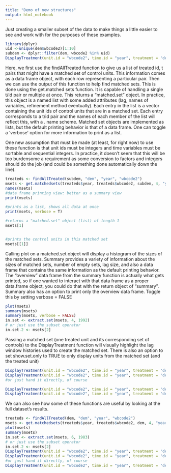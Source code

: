 ```yaml
---
title: "Demo of new structures"
output: html_notebook
---
```



Just creating a smaller subset of the data to make things a little easier to see and work with for the purposes of these examples.
```r
library(dplyr)
uid <-unique(dem$wbcode2)[1:10]
subdem <- dplyr::filter(dem, wbcode2 %in% uid)
DisplayTreatment(unit.id = "wbcode2", time.id = "year", treatment = 'dem', data = subdem)
```

Here, we first use the findAllTreated function to give us a list of treated id, t pairs that might have a matched set of control units. This information comes as a data frame object, with each row representing a particular pair. Then we can use the output of this function to help find matched sets. This is done using the get.matched sets function. It is capable of handling a single t/id pair or multiple at once. This returns a "matched.set" object. In practice, this object is a named list with some added attributes (lag, names of variables, refinement method eventually). Each entry in the list is a vector containing the unit ids of control units that are in a matched set. Each entry corresponds to a t/id pair and the names of each member of the list will reflect this, with a <id varable>.<t variable> name scheme. Matched set objects are implemented as lists, but the default printing behavior is that of a data frame. One can toggle a 'verbose' option for more information to print as a list.

One new assumption that must be made (at least, for right now) to use these function is that unit ids must be integers and time variables must be sortable and sequential integers. In practice, it doesn't seem that this will be too burdensome a requirement as some conversion to factors and integers should do the job (and could be something done automatically down the line).
```r
treateds <- findAllTreated(subdem, "dem", "year", "wbcode2")
msets <- get.matchedsets(treateds$year, treateds$wbcode2, subdem, 4, "year", "wbcode2", "dem")
names(msets)
#data frame printing view: better as a summary view
print(msets)

#prints as a list, shows all data at once
print(msets, verbose = T)

#returns a "matched.set" object (list) of length 1
msets[1]


#prints the control units in this matched set
msets[[1]]
```

Calling plot on a matched.set object will display a histogram of the sizes of the matched sets. Summary provides a variety of information about the sizes of matched sets, number of empty sets, lag size, and also a data frame that contains the same information as the default printing behavior. The "overview" data frame from the summary function is actually what gets printed, so if one wanted to interact with that data frame as a proper data.frame object, you could do that with the return object of "summary". Summary also has an option to print only the overview data frame. Toggle this by setting verbose = FALSE
```r
plot(msets)
summary(msets)
summary(msets, verbose = FALSE)
in.set <- extract.set(msets, 4, 1992)
# or just use the subset operator
in.set.2 <- msets[2]
```

Passing a matched set (one treated unit and its corresponding set of controls) to the DisplayTreatment function will visually highlight the lag window histories used to create the matched set. There is also an option to set show.set.only to TRUE to only display units from the matched set (and the treated unit)
```r
DisplayTreatment(unit.id = "wbcode2", time.id = "year", treatment = 'dem', data = subdem, matched.set = in.set)
DisplayTreatment(unit.id = "wbcode2", time.id = "year", treatment = 'dem', data = subdem, matched.set = in.set.2)
#or just hand it directly, of course 

DisplayTreatment(unit.id = "wbcode2", time.id = "year", treatment = 'dem', data = subdem, matched.set = msets[1])
DisplayTreatment(unit.id = "wbcode2", time.id = "year", treatment = 'dem', data = subdem, matched.set = msets[1], show.set.only = T)
```


We can also see how some of these functions are useful by looking at the full dataset's results. 
```r
treateds <- findAllTreated(dem, "dem", "year", "wbcode2")
msets <- get.matchedsets(treateds$year, treateds$wbcode2, dem, 4, "year", "wbcode2", "dem")
plot(msets)
summary(msets)
in.set <- extract.set(msets, 6, 1983)
# or just use the subset operator
in.set.2 <- msets[2]
DisplayTreatment(unit.id = "wbcode2", time.id = "year", treatment = 'dem', data = dem, matched.set = in.set, show.set.only = T)
DisplayTreatment(unit.id = "wbcode2", time.id = "year", treatment = 'dem', data = dem, matched.set = in.set.2)
#or just hand it directly, of course 
DisplayTreatment(unit.id = "wbcode2", time.id = "year", treatment = 'dem', data = dem, matched.set = msets[1], show.set.only = T)

```


